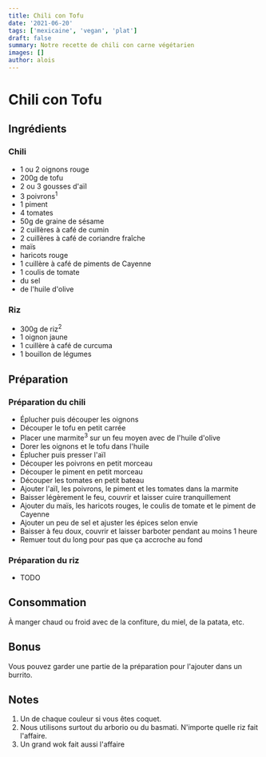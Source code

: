 ```yaml
---
title: Chili con Tofu
date: '2021-06-20'
tags: ['mexicaine', 'vegan', 'plat']
draft: false
summary: Notre recette de chili con carne végétarien
images: []
author: alois
---
```


# Chili con Tofu

## Ingrédients

### Chili

- 1 ou 2 oignons rouge
- 200g de tofu
- 2 ou 3 gousses d'aïl
- 3 poivrons<sup>1</sup>
- 1 piment
- 4 tomates
- 50g de graine de sésame
- 2 cuillères à café de cumin
- 2 cuillères à café de coriandre fraîche
- maïs
- haricots rouge
- 1 cuillère à café de piments de Cayenne
- 1 coulis de tomate
- du sel
- de l'huile d'olive

### Riz

- 300g de riz<sup>2</sup>
- 1 oignon jaune
- 1 cuillère à café de curcuma
- 1 bouillon de légumes

## Préparation

### Préparation du chili

- Éplucher puis découper les oignons
- Découper le tofu en petit carrée
- Placer une marmite<sup>3</sup> sur un feu moyen avec de l'huile d'olive
- Dorer les oignons et le tofu dans l'huile
- Éplucher puis presser l'aïl
- Découper les poivrons en petit morceau
- Découper le piment en petit morceau
- Découper les tomates en petit bateau
- Ajouter l'aïl, les poivrons, le piment et les tomates dans la marmite
- Baisser légèrement le feu, couvrir et laisser cuire tranquillement
- Ajouter du maïs, les haricots rouges, le coulis de tomate et le piment de Cayenne
- Ajouter un peu de sel et ajuster les épices selon envie
- Baisser à feu doux, couvrir et laisser barboter pendant au moins 1 heure
- Remuer tout du long pour pas que ça accroche au fond

### Préparation du riz

- TODO

## Consommation

À manger chaud ou froid avec de la confiture, du miel, de la patata, etc.

## Bonus

Vous pouvez garder une partie de la préparation pour l'ajouter dans un burrito.

## Notes

1. Un de chaque couleur si vous êtes coquet.
1. Nous utilisons surtout du arborio ou du basmati. N'importe quelle riz fait l'affaire.
1. Un grand wok fait aussi l'affaire
